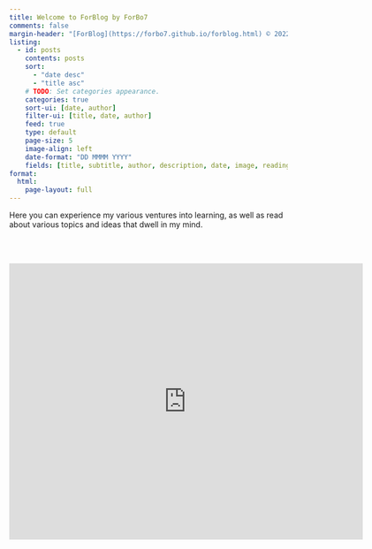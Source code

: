 ```yaml
---
title: Welcome to ForBlog by ForBo7
comments: false
margin-header: "[ForBlog](https://forbo7.github.io/forblog.html) © 2022 by [Salman Naqvi](https://forbo7.github.io/about.html) is licensed under [CC BY-NC 4.0](https://creativecommons.org/licenses/by-nc/4.0/?ref=chooser-v1)"
listing:
  - id: posts
    contents: posts
    sort: 
      - "date desc"
      - "title asc"
    # TODO: Set categories appearance.  
    categories: true
    sort-ui: [date, author]
    filter-ui: [title, date, author]
    feed: true
    type: default
    page-size: 5
    image-align: left
    date-format: "DD MMMM YYYY"
    fields: [title, subtitle, author, description, date, image, reading-time]
format:
  html:
    page-layout: full
---
```


Here you can experience my various ventures into learning, as well as read about various topics and ideas that dwell in my mind.

<br></br>

:::{#posts}
:::

<iframe src="https://docs.google.com/forms/d/e/1FAIpQLSfjkZ_LRy1pXna0cDuvfH9lflySyxTaBAMozJTfKtwWG0m5bA/viewform?embedded=true" width="640" height="500" frameborder="0" marginheight="0" marginwidth="0">Loading…</iframe>
